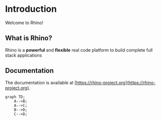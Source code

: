 # Introduction

Welcome to Rhino!

## What is Rhino?

Rhino is a **powerful** and **flexible** real code platform to build complete full stack applications

## Documentation

The documentation is available at [https://rhino-project.org](https://rhino-project.org).

```mermaid
graph TD;
    A-->B;
    A-->C;
    B-->D;
    C-->D;
```
